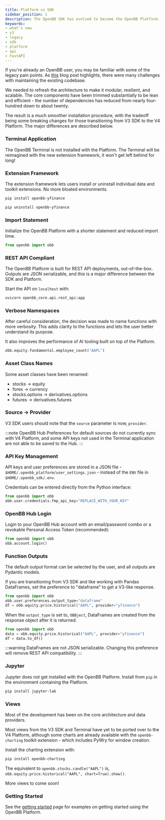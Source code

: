 ```yaml
---
title: Platform vs SDK
sidebar_position: 1
description: The OpenBB SDK has evolved to become the OpenBB Platform. This page describes some of the key differences between the legacy version and the new architecture.
keywords:
- what's new
- v3
- legacy
- sdk
- platform
- api
- FastAPI
---
```



<HeadTitle title="What's the Difference Between OpenBB Platform and SDK? - FAQs | OpenBB Platform Docs" />

If you're already an OpenBB user, you may be familiar with some of the legacy pain points. As [this](https://openbb.co/blog/celebrating-the-openbb-platform-v4-beta) blog post highlights, there were many challenges with maintaining the existing codebase.

We needed to refresh the architecture to make it modular, resilient, and scalable. The core components have been trimmed substantially to be lean and efficient - the number of dependencies has reduced from nearly four-hundred down to about twenty.

The result is a much smoother installation procedure, with the tradeoff being some breaking changes for those transitioning from V3 SDK to the V4 Platform. The major differences are described below.

### Terminal Application

The OpenBB Terminal is not installed with the Platform. The Terminal will be reimagined with the new extension framework, it won't get left behind for long!

### Extension Framework

The extension framework lets users install or uninstall individual data and toolkit extensions. No more bloated environments.

```bash
pip install openbb-yfinance

pip uninstall openbb-yfinance
```

### Import Statement

Initialize the OpenBB Platform with a shorter statement and reduced import time.

```python
from openbb import obb
```

### REST API Compliant

The OpenBB Platform is built for REST API deployments, out-of-the-box. Outputs are JSON serializable, and this is a major difference between the SDK and Platform.

Start the API on `localhost` with:

```bash
uvicorn openbb_core.api.rest_api:app
```

### Verbose Namespaces

After careful consideration, the decision was made to name functions with more verbosity. This adds clarity to the functions and lets the user better understand its purpose.

It also improves the performance of AI tooling built on top of the Platform.

```python
obb.equity.fundamental.employee_count("AAPL")
```

### Asset Class Names

Some asset classes have been renamed:

- stocks -> equity
- forex -> currency
- stocks.options -> derivatives.options
- futures -> derivatives.futures

### Source -> Provider

V3 SDK users should note that the `source` parameter is now, `provider`.

:::note
OpenBB Hub Preferences for default sources do not currently sync with V4 Platform, and some API keys not used in the Terminal application are not able to be saved to the Hub.
:::

### API Key Management

API keys and user preferences are stored in a JSON file - `$HOME/.openbb_platform/user_settings.json` - instead of the `ENV` file in `$HOME/.openbb_sdk/.env`.

Credentials can be entered directly from the Python interface:

```python
from openbb import obb
obb.user.credentials.fmp_api_key="REPLACE_WITH_YOUR_KEY"
```

### OpenBB Hub Login

Login to your OpenBB Hub account with an email/password combo or a revokable Personal Access Token (recommended):

```python
from openbb import obb
obb.account.login()
```

### Function Outputs

The default output format can be selected by the user, and all outputs are Pydantic models.

If you are transitioning from V3 SDK and like working with Pandas DataFrames, set the preference to "dataframe" to get a V3-like response.

```python
from openbb import obb
obb.user.preferences.output_type="dataframe"
df = obb.equity.price.historical("AAPL", provider="yfinance")
```

When the `output_type` is set to, `OBBject`, DataFrames are created from the response object after it is returned.

```python
from openbb import obb
data = obb.equity.price.historical("AAPL", provider="yfinance")
df = data.to_df()
```

:::warning
DataFrames are not JSON serializable. Changing this preference will remove REST API compatibility.
:::

### Jupyter

Jupyter does not get installed with the OpenBB Platform. Install from `pip` in the environment containing the Platform.

```bash
pip install jupyter-lab
```

### Views

Most of the development has been on the core architecture and data providers.

Most views from the V3 SDK and Terminal have yet to be ported over to the V4 Platform, although some charts are already available with the `openbb-charting` toolkit extension - which includes PyWry for window creation.

Install the charting extension with:

```bash
pip install openbb-charting
```

The equivalent to `openbb.stocks.candle("AAPL")` is, `obb.equity.price.historical("AAPL", chart=True).show()`.

More views to come soon!

### Getting Started

See the [getting started](/platform/getting_started) page for examples on getting started using the OpenBB Platform.
